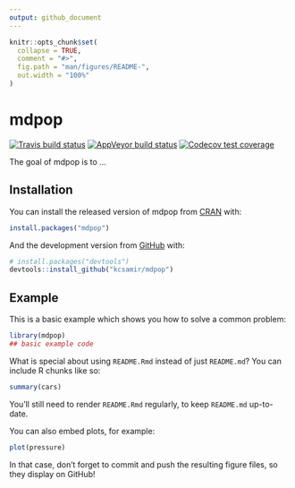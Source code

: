 ```yaml
---
output: github_document
---
```


<!-- README.md is generated from README.Rmd. Please edit that file -->

```r
knitr::opts_chunk$set(
  collapse = TRUE,
  comment = "#>",
  fig.path = "man/figures/README-",
  out.width = "100%"
)
```

# mdpop

<!-- badges: start -->
[![Travis build status](https://travis-ci.com/kcsamir/mdpop.svg?branch=master)](https://travis-ci.com/kcsamir/mdpop)
[![AppVeyor build status](https://ci.appveyor.com/api/projects/status/github/kcsamir/mdpop?branch=master&svg=true)](https://ci.appveyor.com/project/kcsamir/mdpop)
[![Codecov test coverage](https://codecov.io/gh/kcsamir/mdpop/branch/master/graph/badge.svg)](https://codecov.io/gh/kcsamir/mdpop?branch=master)
<!-- badges: end -->

The goal of mdpop is to ...

## Installation

You can install the released version of mdpop from [CRAN](https://CRAN.R-project.org) with:

``` r
install.packages("mdpop")
```

And the development version from [GitHub](https://github.com/) with:

``` r
# install.packages("devtools")
devtools::install_github("kcsamir/mdpop")
```
## Example

This is a basic example which shows you how to solve a common problem:

```r
library(mdpop)
## basic example code
```

What is special about using `README.Rmd` instead of just `README.md`? You can include R chunks like so:

```r
summary(cars)
```

You'll still need to render `README.Rmd` regularly, to keep `README.md` up-to-date.

You can also embed plots, for example:

```r
plot(pressure)
```

In that case, don't forget to commit and push the resulting figure files, so they display on GitHub!
